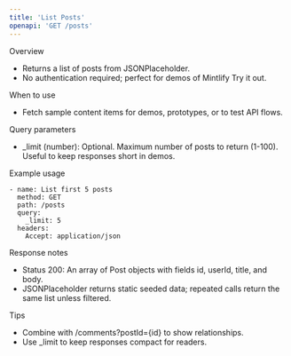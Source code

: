 ```yaml
---
title: 'List Posts'
openapi: 'GET /posts'
---
```


Overview

- Returns a list of posts from JSONPlaceholder.
- No authentication required; perfect for demos of Mintlify Try it out.

When to use
- Fetch sample content items for demos, prototypes, or to test API flows.

Query parameters
- _limit (number): Optional. Maximum number of posts to return (1-100). Useful to keep responses short in demos.

Example usage

```api
- name: List first 5 posts
  method: GET
  path: /posts
  query:
    _limit: 5
  headers:
    Accept: application/json
```

Response notes
- Status 200: An array of Post objects with fields id, userId, title, and body.
- JSONPlaceholder returns static seeded data; repeated calls return the same list unless filtered.

Tips
- Combine with /comments?postId={id} to show relationships.
- Use _limit to keep responses compact for readers.
